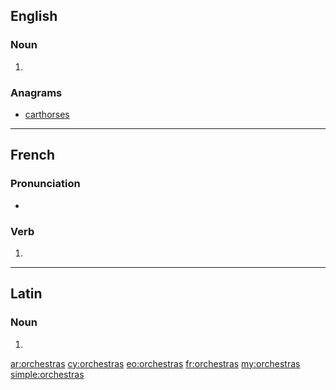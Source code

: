 ==English==

===Noun===
{{head|en|plural}}

# {{plural of|orchestra|lang=en|nocat=1}}

===Anagrams===
* [[carthorses#English|carthorses]]

----

==French==

===Pronunciation===
* {{IPA|lang=fr|/ɔʁ.kɛs.tʁa/}}

===Verb===
{{fr-verb-form}}

# {{conjugation of|orchestrer||2|s|[[past historic]]|lang=fr}}

----

==Latin==

===Noun===
{{la-noun-form|orchēstrās}}

# {{inflection of|orchēstra||acc|p|lang=la}}

[[ar:orchestras]]
[[cy:orchestras]]
[[eo:orchestras]]
[[fr:orchestras]]
[[my:orchestras]]
[[simple:orchestras]]